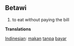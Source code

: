 == Betawi ==

# to eat without paying the bill


'''Translations'''

[[Indinesian]]: [[makan]] [[tanpa]] [[bayar]]